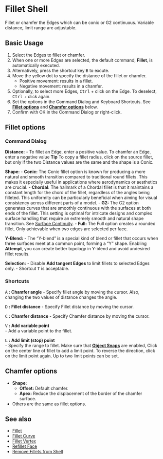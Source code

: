 
# Fillet Shell

<Reference shortcut="B" command="Fillet Shell" button="" />

Fillet or chamfer the Edges which can be conic or G2 continuous. Variable distance, limit range are adjustable.

## Basic Usage

1. Select the Edges to fillet or chamfer.
2. When one or more Edges are selected, the default command, **Fillet**, is automatically executed.
3. Alternatively, press the shortcut key <kbd>B</kbd> to excute.
4. Move the yellow dot to specify the distance of the fillet or chamfer. 
    - Positive movement:  results in a fillet.
    - Negative movement: results in a chamfer.
    <VideoPlayer fileName="fillet-solid-0"/>
5. Optionally, to select more Edges, <kbd>Ctrl</kbd> + click on the Edge. To deselect, <kbd>Ctrl</kbd> + click again.
6. Set the options in the Command Dialog and Keyboard Shortcuts. See [**Fillet options**](#fillet-options) and [**Chamfer options**](#chamfer-options) below.
7. Confirm with OK in the Command Dialog or right-click.

## Fillet options

### Command Dialog

**Distance:** 
    - To fillet an Edge, enter a positive value. To chamfer an Edge, enter a negative value
<Callout type="info" emoji="💡">
    **Tip**
    To copy a fillet radius, click on the source fillet, but only if the two Distance values are the same and the shape is a Conic.
<VideoPlayer fileName="fillet-solid-copyfillet"/>
</Callout>

**Shape:**
    - **Conic:** The Conic fillet option is known for producing a more natural and smooth transition compared to traditional round fillets. This makes it especially useful in applications where aerodynamics or aesthetics are crucial.
    - **Chordal:** The hallmark of a Chordal fillet is that it maintains a constant length for the chord of the fillet, regardless of the angles being filleted. This uniformity can be particularly beneficial when aiming for visual consistency across different parts of a model.
    - **G2:** The G2 option generates curves that are smoothly continuous with the surfaces at both ends of the fillet. This setting is optimal for intricate designs and complex surface handling that require an extremely smooth and natural shape transition. See [Surface Continuity](/cad-essentials/continuity-curve-and-surface).
    - **Full:** The Full option creates a rounded fillet. Only achievable when two edges are selected per face.
    <VideoPlayer fileName="fillet-shell-shape"/>

**Y-Blend:** 
    - The “Y-blend” is a special kind of blend or fillet that occurs when three surfaces meet at a common point, forming a “Y” shape. Enabling **Attempt**, you can create better topology  in Y-blend and avoid undesired fillet results.
    <VideoPlayer fileName="fillet-solid-yblend"/>

**Selection:** 
    - Disable **Add tangent Edges** to limit fillets to selected Edges only.
    - Shortcut <kbd>T</kbd> is acceptable.
    <VideoPlayer fileName="fillet-sold-selection"/>

### Shortcuts

<kbd>A</kbd> **: Chamfer angle** 
    - Specify fillet angle by moving the cursor.
<Callout type="info" emoji="💡">
    Also, changing the two values of distance changes the angle.
    <VideoPlayer fileName="fillet-solid-two-value"/>
</Callout>

<kbd>D</kbd> **: Fillet distance** 
    - Specify Fillet distance by moving the cursor.<br />

<kbd>C</kbd> **: Chamfer distance** 
    - Specify Chamfer distance by moving the cursor.<br />

<kbd>V</kbd> **: Add variable point** <br />
    - Add a variable point to the fillet.<br />
    <VideoPlayer fileName="fillet-solid-variable"/>

<kbd>L</kbd> **: Add limit (stop) point** <br />
    - Specify the range to fillet. Make sure that [**Object Snaps**](/plasticity-essentials/grid-and-snap#object-snap) are enabled, Click on the center line of fillet to add a limit point. To reverse the direction, click on the limit point again. Up to two limit points can be set.
    <VideoPlayer fileName="fillet-solid-limit"/>

## Chamfer options
- **Shape:**
    - **Offset:** Default chamfer.
    - **Apex:** Reduce the displacement of the border of the chamfer surface.
- Others are the same as fillet options.

## See also
- [Fillet](fillet)
- [Fillet Curve](/sketch/fillet-curve) 
- [Fillet Vertex](/sketch/fillet-vertex)
- [Refillet Face](refillet-face)
- [Remove Fillets from Shell](remove-fillets-from-shell)